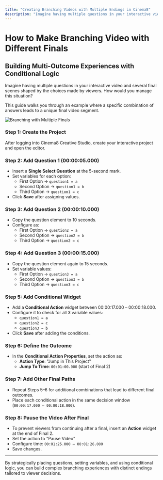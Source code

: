 ```yaml
---
title: "Creating Branching Videos with Multiple Endings in Cinema8"
description: "Imagine having multiple questions in your interactive video and several final scenes shaped by the choices made by viewers. How would you manage this situation?"
---
```



# How to Make Branching Video with Different Finals

## Building Multi-Outcome Experiences with Conditional Logic

Imagine having multiple questions in your interactive video and several final scenes shaped by the choices made by viewers. How would you manage this situation?

This guide walks you through an example where a specific combination of answers leads to a unique final video segment.

![Branching with Multiple Finals](/screenshot/advanced-interactivity/branching-different_finals.webp)

<Steps>

### Step 1: Create the Project  
After logging into Cinema8 Creative Studio, create your interactive project and open the editor.

### Step 2: Add Question 1 (00:00:05.000)  
- Insert a **Single Select Question** at the 5-second mark.  
- Set variables for each option:
  - First Option → `question1 = a`
  - Second Option → `question1 = b`
  - Third Option → `question1 = c`
- Click **Save** after assigning values.

### Step 3: Add Question 2 (00:00:10.000)  
- Copy the question element to 10 seconds.  
- Configure as:
  - First Option → `question2 = a`
  - Second Option → `question2 = b`
  - Third Option → `question2 = c`

### Step 4: Add Question 3 (00:00:15.000)  
- Copy the question element again to 15 seconds.  
- Set variable values:
  - First Option → `question3 = a`
  - Second Option → `question3 = b`
  - Third Option → `question3 = c`

### Step 5: Add Conditional Widget  
- Add a **Conditional Action** widget between 00:00:17.000 – 00:00:18.000.  
- Configure it to check for all 3 variable values:
  - `question1 = a`
  - `question2 = c`
  - `question3 = b`
- Click **Save** after adding the conditions.

### Step 6: Define the Outcome  
- In the **Conditional Action Properties**, set the action as:
  - **Action Type**: "Jump in This Project"  
  - **Jump To Time**: `00:01:00.000` (start of Final 2)

### Step 7: Add Other Final Paths  
- Repeat Steps 5–6 for additional combinations that lead to different final outcomes.  
- Place each conditional action in the same decision window (`00:00:17.000 – 00:00:18.000`).

### Step 8: Pause the Video After Final  
- To prevent viewers from continuing after a final, insert an **Action** widget at the end of Final 2.  
- Set the action to "Pause Video"  
- Configure time: `00:01:25.000 – 00:01:26.000`  
- Save changes.

</Steps>

---

By strategically placing questions, setting variables, and using conditional logic, you can build complex branching experiences with distinct endings tailored to viewer decisions.
